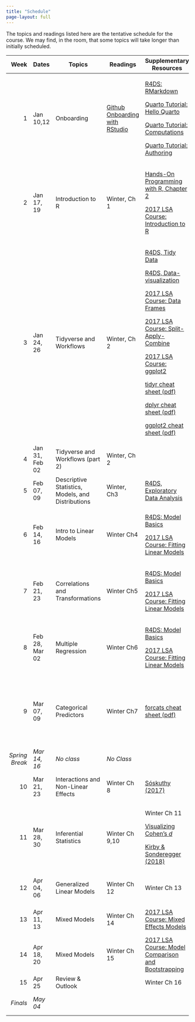 ```yaml
---
title: "Schedule"
page-layout: full
---
```


The topics and readings listed here are the tentative schedule for the course. We may find, in the room, that some topics will take longer than initially scheduled.

+----------------+----------------+---------------------------------------------------+---------------------------------------------------------------------------------------------------------------+----------------------------------------------------------------------------------------------------------------------------------------+-------------------------------+
| Week           | Dates          | Topics                                            | Readings                                                                                                      | Supplementary Resources                                                                                                                | Notes                         |
+===============:+================+===================================================+===============================================================================================================+========================================================================================================================================+===============================+
| 1              | Jan 10,12      | Onboarding                                        | [Github Onboarding with RStudio](https://jofrhwld.github.io/blog/posts/2022/12/2022-12-21_github-onboarding/) | [R4DS: RMarkdown](https://r4ds.had.co.nz/r-markdown.html)                                                                              |                               |
|                |                |                                                   |                                                                                                               |                                                                                                                                        |                               |
|                |                |                                                   |                                                                                                               | [Quarto Tutorial: Hello Quarto](https://quarto.org/docs/get-started/hello/rstudio.html)                                                |                               |
|                |                |                                                   |                                                                                                               |                                                                                                                                        |                               |
|                |                |                                                   |                                                                                                               | [Quarto Tutorial: Computations](https://quarto.org/docs/get-started/computations/rstudio.html)                                         |                               |
|                |                |                                                   |                                                                                                               |                                                                                                                                        |                               |
|                |                |                                                   |                                                                                                               | [Quarto Tutorial: Authoring](https://quarto.org/docs/get-started/authoring/rstudio.html)                                               |                               |
+----------------+----------------+---------------------------------------------------+---------------------------------------------------------------------------------------------------------------+----------------------------------------------------------------------------------------------------------------------------------------+-------------------------------+
| 2              | Jan 17, 19     | Introduction to R                                 | Winter, Ch 1                                                                                                  | [Hands-On Programming with R, Chapter 2](https://rstudio-education.github.io/hopr/basics.html)                                         | Chapter 1 blog due Friday     |
|                |                |                                                   |                                                                                                               |                                                                                                                                        |                               |
|                |                |                                                   |                                                                                                               | [2017 LSA Course: Introduction to R](https://jofrhwld.github.io/teaching/courses/2017_lsa/lectures/Session_1.nb.html)                  |                               |
+----------------+----------------+---------------------------------------------------+---------------------------------------------------------------------------------------------------------------+----------------------------------------------------------------------------------------------------------------------------------------+-------------------------------+
| 3              | Jan 24, 26     | Tidyverse and Workflows                           | Winter, Ch 2                                                                                                  | [R4DS, Tidy Data](https://r4ds.had.co.nz/tidy-data.html)                                                                               |                               |
|                |                |                                                   |                                                                                                               |                                                                                                                                        |                               |
|                |                |                                                   |                                                                                                               | [R4DS, Data-visualization](https://r4ds.had.co.nz/data-visualisation.html)                                                             |                               |
|                |                |                                                   |                                                                                                               |                                                                                                                                        |                               |
|                |                |                                                   |                                                                                                               | [2017 LSA Course: Data Frames](https://jofrhwld.github.io/teaching/courses/2017_lsa/lectures/Session_2.nb.html)                        |                               |
|                |                |                                                   |                                                                                                               |                                                                                                                                        |                               |
|                |                |                                                   |                                                                                                               | [2017 LSA Course: Split-Apply-Combine](https://jofrhwld.github.io/teaching/courses/2017_lsa/lectures/Session_3.nb.html)                |                               |
|                |                |                                                   |                                                                                                               |                                                                                                                                        |                               |
|                |                |                                                   |                                                                                                               | [2017 LSA Course: ggplot2](https://jofrhwld.github.io/teaching/courses/2017_lsa/lectures/Session_4.nb.html)                            |                               |
|                |                |                                                   |                                                                                                               |                                                                                                                                        |                               |
|                |                |                                                   |                                                                                                               | [tidyr cheat sheet (pdf)](https://posit.co/wp-content/uploads/2022/10/tidyr.pdf)                                                       |                               |
|                |                |                                                   |                                                                                                               |                                                                                                                                        |                               |
|                |                |                                                   |                                                                                                               | [dplyr cheat sheet (pdf)](https://posit.co/wp-content/uploads/2022/10/data-transformation-1.pdf)                                       |                               |
|                |                |                                                   |                                                                                                               |                                                                                                                                        |                               |
|                |                |                                                   |                                                                                                               | [ggplot2 cheat sheet (pdf)](https://posit.co/wp-content/uploads/2022/10/data-visualization-1.pdf)                                      |                               |
+----------------+----------------+---------------------------------------------------+---------------------------------------------------------------------------------------------------------------+----------------------------------------------------------------------------------------------------------------------------------------+-------------------------------+
| 4              | Jan 31, Feb 02 | Tidyverse and Workflows (part 2)                  | Winter, Ch 2                                                                                                  |                                                                                                                                        | Chapter 2 blog due Friday     |
+----------------+----------------+---------------------------------------------------+---------------------------------------------------------------------------------------------------------------+----------------------------------------------------------------------------------------------------------------------------------------+-------------------------------+
| 5              | Feb 07, 09     | Descriptive Statistics, Models, and Distributions | Winter, Ch3                                                                                                   | [R4DS, Exploratory Data Analysis](https://r4ds.had.co.nz/exploratory-data-analysis.html)                                               | Chapter 3 blog due Friday     |
+----------------+----------------+---------------------------------------------------+---------------------------------------------------------------------------------------------------------------+----------------------------------------------------------------------------------------------------------------------------------------+-------------------------------+
| 6              | Feb 14, 16     | Intro to Linear Models                            | Winter Ch4                                                                                                    | [R4DS: Model Basics](https://r4ds.had.co.nz/model-basics.html)                                                                         | Chapter 4 blog due Friday     |
|                |                |                                                   |                                                                                                               |                                                                                                                                        |                               |
|                |                |                                                   |                                                                                                               | [2017 LSA Course: Fitting Linear Models](https://jofrhwld.github.io/teaching/courses/2017_lsa/lectures/Session_5.nb.html)              |                               |
+----------------+----------------+---------------------------------------------------+---------------------------------------------------------------------------------------------------------------+----------------------------------------------------------------------------------------------------------------------------------------+-------------------------------+
| 7              | Feb 21, 23     | Correlations and Transformations                  | Winter Ch5                                                                                                    | [R4DS: Model Basics](https://r4ds.had.co.nz/model-basics.html)                                                                         | Chapter 5 blog due Friday     |
|                |                |                                                   |                                                                                                               |                                                                                                                                        |                               |
|                |                |                                                   |                                                                                                               | [2017 LSA Course: Fitting Linear Models](https://jofrhwld.github.io/teaching/courses/2017_lsa/lectures/Session_5.nb.html)              |                               |
+----------------+----------------+---------------------------------------------------+---------------------------------------------------------------------------------------------------------------+----------------------------------------------------------------------------------------------------------------------------------------+-------------------------------+
| 8              | Feb 28, Mar 02 | Multiple Regression                               | Winter Ch6                                                                                                    | [R4DS: Model Basics](https://r4ds.had.co.nz/model-basics.html)                                                                         | Chapter 6 blog due Friday     |
|                |                |                                                   |                                                                                                               |                                                                                                                                        |                               |
|                |                |                                                   |                                                                                                               | [2017 LSA Course: Fitting Linear Models](https://jofrhwld.github.io/teaching/courses/2017_lsa/lectures/Session_5.nb.html)              |                               |
+----------------+----------------+---------------------------------------------------+---------------------------------------------------------------------------------------------------------------+----------------------------------------------------------------------------------------------------------------------------------------+-------------------------------+
| 9              | Mar 07, 09     | Categorical Predictors                            | Winter Ch7                                                                                                    | [forcats cheat sheet (pdf)](https://posit.co/wp-content/uploads/2022/10/factors-1.pdf)                                                 | Chapter 7 blog due Friday     |
|                |                |                                                   |                                                                                                               |                                                                                                                                        |                               |
|                |                |                                                   |                                                                                                               |                                                                                                                                        | **Midterm Project Due**       |
+----------------+----------------+---------------------------------------------------+---------------------------------------------------------------------------------------------------------------+----------------------------------------------------------------------------------------------------------------------------------------+-------------------------------+
| *Spring Break* | *Mar 14, 16*   | *No class*                                        | *No Class*                                                                                                    |                                                                                                                                        |                               |
+----------------+----------------+---------------------------------------------------+---------------------------------------------------------------------------------------------------------------+----------------------------------------------------------------------------------------------------------------------------------------+-------------------------------+
| 10             | Mar 21, 23     | Interactions and Non-Linear Effects               | Winter Ch 8                                                                                                   | [Sóskuthy (2017)](https://arxiv.org/abs/1703.05339)                                                                                    | Chapter 8 blog due Friday     |
+----------------+----------------+---------------------------------------------------+---------------------------------------------------------------------------------------------------------------+----------------------------------------------------------------------------------------------------------------------------------------+-------------------------------+
| 11             | Mar 28, 30     | Inferential Statistics                            | Winter Ch 9,10                                                                                                | Winter Ch 11                                                                                                                           | Chapter 9, 10 blog due Friday |
|                |                |                                                   |                                                                                                               |                                                                                                                                        |                               |
|                |                |                                                   |                                                                                                               | [Visualizing Cohen's *d*](https://rpsychologist.com/cohend/)                                                                           |                               |
|                |                |                                                   |                                                                                                               |                                                                                                                                        |                               |
|                |                |                                                   |                                                                                                               | [Kirby & Sonderegger (2018)](https://doi.org/10.1016/j.wocn.2018.05.005)                                                               |                               |
+----------------+----------------+---------------------------------------------------+---------------------------------------------------------------------------------------------------------------+----------------------------------------------------------------------------------------------------------------------------------------+-------------------------------+
| 12             | Apr 04, 06     | Generalized Linear Models                         | Winter Ch 12                                                                                                  | Winter Ch 13                                                                                                                           | Chapter 12 blog due Friday    |
+----------------+----------------+---------------------------------------------------+---------------------------------------------------------------------------------------------------------------+----------------------------------------------------------------------------------------------------------------------------------------+-------------------------------+
| 13             | Apr 11, 13     | Mixed Models                                      | Winter Ch 14                                                                                                  | [2017 LSA Course: Mixed Effects Models](https://jofrhwld.github.io/teaching/courses/2017_lsa/lectures/Session_7.nb.html)               | Chapter 14 blog due Friday    |
+----------------+----------------+---------------------------------------------------+---------------------------------------------------------------------------------------------------------------+----------------------------------------------------------------------------------------------------------------------------------------+-------------------------------+
| 14             | Apr 18, 20     | Mixed Models                                      | Winter Ch 15                                                                                                  | [2017 LSA Course: Model Comparison and Bootstrapping](https://jofrhwld.github.io/teaching/courses/2017_lsa/lectures/Session_8.nb.html) | Chapter 15 blog due Friday    |
+----------------+----------------+---------------------------------------------------+---------------------------------------------------------------------------------------------------------------+----------------------------------------------------------------------------------------------------------------------------------------+-------------------------------+
| 15             | Apr 25         | Review & Outlook                                  |                                                                                                               | Winter Ch 16                                                                                                                           |                               |
+----------------+----------------+---------------------------------------------------+---------------------------------------------------------------------------------------------------------------+----------------------------------------------------------------------------------------------------------------------------------------+-------------------------------+
| *Finals*       | *May 04*       |                                                   |                                                                                                               |                                                                                                                                        | Final Project Due             |
+----------------+----------------+---------------------------------------------------+---------------------------------------------------------------------------------------------------------------+----------------------------------------------------------------------------------------------------------------------------------------+-------------------------------+
